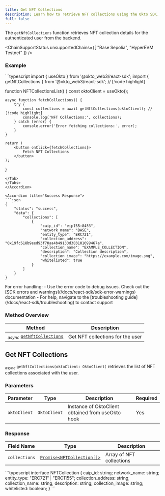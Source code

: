 ```yaml
---
title: Get NFT Collections
description: Learn how to retrieve NFT collections using the Okto SDK.
full: false
---
```



The `getNftCollections` function retrieves NFT collection details for the authenticated user from the backend.

<ChainSupportStatus 
  unsupportedChains={[
    "Base Sepolia",
    "HyperEVM Testnet"
  ]}
/>

### Example

<Accordions defaultValue="Usage">
<Accordion title="Usage">
<Tabs items={['TypeScript']}>
<Tab value="TypeScript">
```typescript
import { useOkto } from '@okto_web3/react-sdk';
import { getNftCollections } from '@okto_web3/react-sdk'; // [!code highlight]

function NFTCollectionsList() {
    const oktoClient = useOkto();

    async function fetchCollections() {
        try {
            const collections = await getNftCollections(oktoClient); // [!code highlight]
            console.log('NFT Collections:', collections);
        } catch (error) {
            console.error('Error fetching collections:', error);
        }
    }

    return (
        <button onClick={fetchCollections}>
            Fetch NFT Collections
        </button>
    );
}
```
</Tab>
</Tabs>
</Accordion>

<Accordion title="Success Response">
```json
{
    "status": "success",
    "data": {
        "collections": [
            {
                "caip_id": "eip155:8453",
                "network_name": "BASE",
                "entity_type": "ERC721",
                "collection_address": "0x19fc518b9eed93f70aa4b49133d303101699467a",
                "collection_name": "EXAMPLE_COLLECTION",
                "description": "Collection description",
                "collection_image": "https://example.com/image.png",
                "whitelisted": true
            }
        ]
    }
}
```
</Accordion>
</Accordions>

<Callout title="Note" type="info">
For error handling:
- Use the error code to debug issues. Check out the [SDK errors and warnings](/docs/react-sdk/sdk-error-warnings) documentation
- For help, navigate to the [troubleshooting guide](/docs/react-sdk/troubleshooting) to contact support
</Callout>

### Method Overview

| Method | Description |
|---------|-------------|
| <sub><i>async</i></sub> [`getNftCollections`](#get-nft-collections) | Get NFT collections for the user |

<div className="method-box">

## Get NFT Collections

<sub><i>async</i></sub> `getNftCollections(oktoClient: OktoClient)` retrieves the list of NFT collections associated with the user.

### Parameters

| Parameter | Type | Description | Required |
|-----------|------|-------------|-----------|
| `oktoClient` | `OktoClient` | Instance of OktoClient obtained from useOkto hook | Yes |

### Response

<Callout title="Success Response">

| Field Name | Type | Description |
|------------|------|-------------|
| `collections` | [`Promise<NFTCollection[]>`](/docs/react-sdk/technical-reference#models) | Array of NFT collections |

<Accordions>
    <Accordion title="Response Type">
        ```typescript
        interface NFTCollection {
            caip_id: string;            
            network_name: string;       
            entity_type: "ERC721" | "ERC1155"; 
            collection_address: string; 
            collection_name: string;    
            description: string;        
            collection_image: string;   
            whitelisted: boolean;      
        }
        ```
    </Accordion>
</Accordions>

</Callout>

</div>